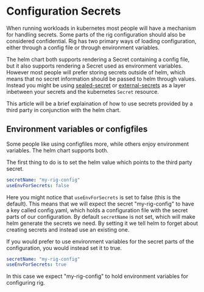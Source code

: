 # Configuration Secrets

When running workloads in kubernetes most people will have a mechanism for
handling secrets. Some parts of the rig configuration should also be considered
confidential. Rig has two primary ways of loading configuration, either through
a config file or through environment variables.

The helm chart both supports rendering a Secret containing a config file, but
it also supports rendering a Secret used as environment variables. However most
people will prefer storing secrets outside of helm, which means that no secret
information should be passed to helm through values. Instead you might be using
[sealed-secret](https://github.com/bitnami-labs/sealed-secrets) or
[external-secrets](https://external-secrets.io) as a layer inbetween your
secrets and the kubernetes `Secret` resource.

This article will be a brief explaination of how to use secrets provided by a
third party in conjunction with the helm chart.

## Environment variables or configfiles

Some people like using configfiles more, while others enjoy environment
variables. The helm chart supports both.

The first thing to do is to set the helm value which points to the third party
secret.

```yaml
secretName: "my-rig-config"
useEnvForSecrets: false
```

Here you might notice that `useEnvForSecrets` is set to false (this is the
default). This means that we will expect the secret "my-rig-config" to have a
key called config.yaml, which holds a configuration file with the secret parts
of our configuration. By default `secretName` is not set, which will make helm
generate the secrets we need. By setting it we tell helm to forget about
creating secrets and instead use an existing one.

If you would prefer to use environment variables for the secret parts of the
configuration, you would instead set it to true.

```yaml
secretName: "my-rig-config"
useEnvForSecrets: true
```

In this case we expect "my-rig-config" to hold environment variables for
configuring rig.
